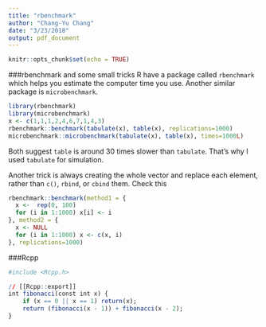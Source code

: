 ```yaml
---
title: "rbenchmark"
author: "Chang-Yu Chang"
date: "3/23/2018"
output: pdf_document
---
```


```r
knitr::opts_chunk$set(echo = TRUE)
```

###rbenchmark and some small tricks
R have a package called `rbenchmark` which helps you estimate the computer time you use. Another similar package is `microbenchmark`.

```r
library(rbenchmark)
library(microbenchmark)
x <- c(1,1,1,2,4,6,7,1,4,3)
rbenchmark::benchmark(tabulate(x), table(x), replications=1000)
microbenchmark::microbenchmark(tabulate(x), table(x), times=1000L)
```
Both suggest `table` is around 30 times slower than `tabulate`. That's why I used `tabulate` for simulation.

Another trick is always creating the whole vector and replace each element, rather than `c()`, `rbind`, or `cbind` them. Check this

```r
rbenchmark::benchmark(method1 = {
  x <-  rep(0, 100)
  for (i in 1:1000) x[i] <- i
}, method2 = {
  x <- NULL
  for (i in 1:1000) x <- c(x, i)
}, replications=1000)

```

###Rcpp


```r
#include <Rcpp.h>

// [[Rcpp::export]]
int fibonacci(const int x) {
    if (x == 0 || x == 1) return(x);
    return (fibonacci(x - 1)) + fibonacci(x - 2);
}

```

